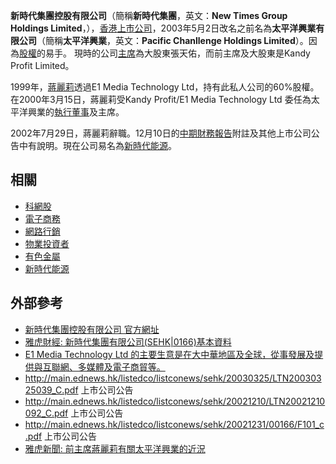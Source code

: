 {{Otheruses|subject=位於香港的新時代集團控股有限公司|other=同名位於加拿大的新時代集團|新時代集團 (加拿大)}}

'''新時代集團控股有限公司'''（簡稱'''新時代集團'''，英文：'''New Times Group Holdings Limited'''，{{sehk|0166}}），[[香港|香港]][[上市公司|上市公司]]，2003年5月2日改名之前名為'''太平洋興業有限公司'''（簡稱'''太平洋興業'''，英文：'''Pacific Chanllenge Holdings Limited'''）。因為[[股權|股權]]的易手。 現時的公司[[主席|主席]]為大股東張天佑，而前主席及大股東是Kandy Profit Limited。

1999年，[[蔣麗莉|蔣麗莉]]透過E1 Media Technology Ltd，持有此私人公司的60%股權。 在2000年3月15日，蔣麗莉受Kandy Profit/E1 Media Technology Ltd 委任為太平洋興業的[[執行董事|執行董事]]及主席。 

2002年7月29日，蔣麗莉辭職。12月10日的[[中期財務報告|中期財務報告]]附註及其他上市公司公告中有說明。現在公司易名為[[新時代能源|新時代能源]]。

==相關==
* [[網際網路泡沫|科網股]]
* [[電子商務|電子商務]]
* [[網路行銷|網路行銷]]
* [[物業投資者|物業投資者]]
* [[有色金屬|有色金屬]]
*[[新時代能源|新時代能源]]

==外部參考==
* [https://web.archive.org/web/20080118100538/http://166hk.etnet.com.hk/co-info-c.html 新時代集團控股有限公司 官方網址]
* [https://web.archive.org/web/20071030220926/http://hk.biz.yahoo.com/p/hk/profile/index.html?s=0166.HK 雅虎財經: 新時代集團有限公司(SEHK|0166)基本資料]
* [http://main.ednews.hk/listedco/listconews/sehk/20000316/LTN20000316040_C.HTM	E1 Media Technology Ltd 的主要生意是在大中華地區及全球，從事發展及提供與互聯網、多媒體及電子商貿等。]{{dead link|date=2018年3月 |bot=InternetArchiveBot |fix-attempted=yes }}
* http://main.ednews.hk/listedco/listconews/sehk/20030325/LTN20030325039_C.pdf{{dead link|date=2018年3月 |bot=InternetArchiveBot |fix-attempted=yes }} 上市公司公告
* http://main.ednews.hk/listedco/listconews/sehk/20021210/LTN20021210092_C.pdf{{dead link|date=2018年3月 |bot=InternetArchiveBot |fix-attempted=yes }} 上市公司公告
* http://main.ednews.hk/listedco/listconews/sehk/20021231/00166/F101_c.pdf{{dead link|date=2018年3月 |bot=InternetArchiveBot |fix-attempted=yes }} 上市公司公告
* [http://hk.news.yahoo.com/080107/60/2mkg9.html 雅虎新聞: 前主席蔣麗莉有關太平洋興業的近況] {{Wayback|url=http://hk.news.yahoo.com/080107/60/2mkg9.html |date=20080110113319 }}